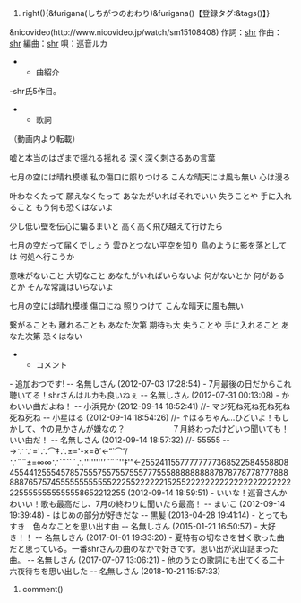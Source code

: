 #right(){&furigana(しちがつのおわり)&furigana()【登録タグ:&tags()】}
&nicovideo(http://www.nicovideo.jp/watch/sm15108408)
作詞：[[shr]]
作曲：[[shr]]
編曲：[[shr]]
唄：巡音ルカ

**曲紹介
-shr氏5作目。

**歌詞
（動画内より転載）

嘘と本当のはざまで揺れる揺れる
深く深く刺さるあの言葉

七月の空には晴れ模様
私の傷口に照りつける
こんな晴天には風も無い
心は漫ろ

叶わなくたって 願えなくたって
あなたがいればそれでいい
失うことや 手に入れること
もう何も恐くはないよ

少し低い壁を伝心に騙るまいと
高く高く飛び越えて行けたら

七月の空だって届くでしょう
雲ひとつない平空を知り
鳥のように影を落としては
何処へ行こうか

意味がないこと 大切なこと
あなたがいればいらないよ
何がないとか 何があるとか
そんな常識はいらないよ

七月の空には晴れ模様
傷口にね 照りつけて
こんな晴天に風も無い

繋がることも 離れることも
あなた次第 期待も大
失うことや 手に入れること
あなた次第 恐くはない

**コメント
- 追加おつです!  -- 名無しさん  (2012-07-03 17:28:54)
- 7月最後の日だからこれ聴いてる！shrさんはルカも良いねぇ  -- 名無しさん  (2012-07-31 00:13:08)
- かわいい曲だよね！  -- 小浜見か  (2012-09-14 18:52:41)
//- マジ死ね死ね死ね死ね死ね死ね  -- 小星はる  (2012-09-14 18:54:26)
//- ↑はるちゃん…ひどいよ！もしかして、↑の見かさんが嫌なの？　　　　　　７月終わったけどいつ聞いても！いい曲だ！  -- 名無しさん  (2012-09-14 18:57:32)
//- 55555  -- →∵∵='∴⌒‡∴±='-×=∂´←“`⌒”/∵¨¨±=∞∞∵`¨``¨∴'''''''''''¨''¨¨''‡'”←255241155777777773685225845588084554412555457857555755755755577755588888888878787787787778888887657574555555555555222552222221525522222222222222222222222255555555555558652212255  (2012-09-14 18:59:51)
- いいな！巡音さんかわいい！歌も最高だし、7月の終わりに聞いたら最高！  -- まいこ  (2012-09-14 19:39:48)
- はじめの部分が好きだな  -- 黒髪  (2013-04-28 19:41:14)
- とってもすき　色々なことを思い出す曲  -- 名無しさん  (2015-01-21 16:50:57)
- 大好き！！  -- 名無しさん  (2017-01-01 19:33:20)
- 夏特有の切なさを甘く歌った曲だと思っている。一番shrさんの曲のなかで好きです。思い出が沢山詰まった曲。  -- 名無しさん  (2017-07-07 13:06:21)
- 他のうたの歌詞にも出てくる二十六夜待ちを思い出した  -- 名無しさん  (2018-10-21 15:57:33)
#comment()